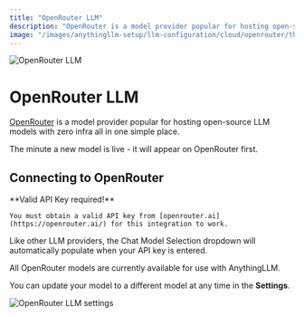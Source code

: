 ```yaml
---
title: "OpenRouter LLM"
description: "OpenRouter is a model provider popular for hosting open-source LLM models with zero infra all in one simple place"
image: "/images/anythingllm-setup/llm-configuration/cloud/openrouter/thumbnail.png"
---
```



<Image
  src="/images/anythingllm-setup/llm-configuration/cloud/openrouter/thumbnail.png" 
  height={1080} 
  width={1920} 
  quality={100}
  alt="OpenRouter LLM"
/>


# OpenRouter LLM

[OpenRouter](https://openrouter.ai) is a model provider popular for hosting open-source LLM models with zero infra all in one simple place. 

The minute a new model is live - it will appear on OpenRouter first.


## Connecting to OpenRouter

<Callout type="info" emoji="️💡">
  **Valid API Key required!**

    You must obtain a valid API key from [openrouter.ai](https://openrouter.ai/) for this integration to work.
</Callout>

Like other LLM providers, the Chat Model Selection dropdown will automatically populate when your API key is entered. 

All OpenRouter models are currently available for use with AnythingLLM.

You can update your model to a different model at any time in the **Settings**.

<Image
  src="/images/anythingllm-setup/llm-configuration/cloud/OpenRouter/OpenRouter-llm.png" 
  height={1080} 
  width={1920} 
  quality={100}
  alt="OpenRouter LLM settings"
/>
